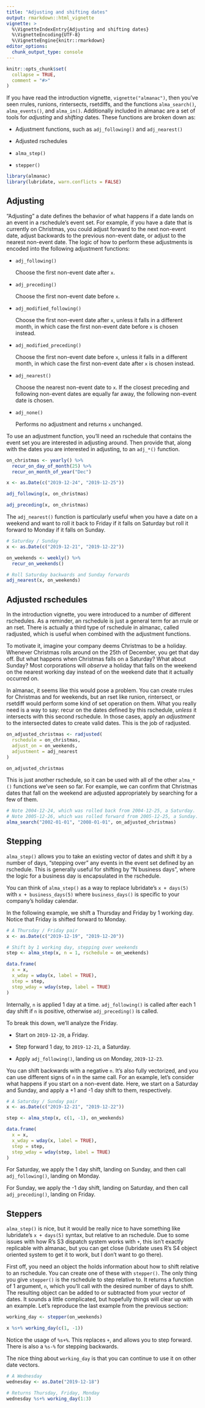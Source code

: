 ```yaml
---
title: "Adjusting and shifting dates"
output: rmarkdown::html_vignette
vignette: >
  %\VignetteIndexEntry{Adjusting and shifting dates}
  %\VignetteEncoding{UTF-8}
  %\VignetteEngine{knitr::rmarkdown}
editor_options: 
  chunk_output_type: console
---
```


```r
knitr::opts_chunk$set(
  collapse = TRUE,
  comment = "#>"
)
```

If you have read the introduction vignette, `vignette("almanac")`, then you've seen rrules, runions, rintersects, rsetdiffs, and the functions `alma_search()`, `alma_events()`, and `alma_in()`. Additionally included in almanac are a set of tools for _adjusting_ and _shifting_ dates. These functions are broken down as:

- Adjustment functions, such as `adj_following()` and `adj_nearest()`

- Adjusted rschedules

- `alma_step()`

- `stepper()`

```r
library(almanac)
library(lubridate, warn.conflicts = FALSE)
```

## Adjusting

"Adjusting" a date defines the behavior of what happens if a date lands on an event in a rschedule's event set. For example, if you have a date that is currently on Christmas, you could adjust forward to the next non-event date, adjust backwards to the previous non-event date, or adjust to the nearest non-event date. The logic of how to perform these adjustments is encoded into the following adjustment functions:

   - `adj_following()`

     Choose the first non-event date after `x`.

   - `adj_preceding()`

     Choose the first non-event date before `x`.

   - `adj_modified_following()`

     Choose the first non-event date after `x`, unless it falls in a
     different month, in which case the first non-event date before `x` is
     chosen instead.

   - `adj_modified_preceding()`

     Choose the first non-event date before `x`, unless it falls in a
     different month, in which case the first non-event date after `x` is
     chosen instead.

   - `adj_nearest()`

     Choose the nearest non-event date to `x`. If the closest preceding and
     following non-event dates are equally far away, the following non-event
     date is chosen.

   - `adj_none()`

     Performs no adjustment and returns `x` unchanged.

To use an adjustment function, you'll need an rschedule that contains the event set you are interested in adjusting around. Then provide that, along with the dates you are interested in adjusting, to an `adj_*()` function.

```r
on_christmas <- yearly() %>%
  recur_on_day_of_month(25) %>%
  recur_on_month_of_year("Dec")

x <- as.Date(c("2019-12-24", "2019-12-25"))

adj_following(x, on_christmas)

adj_preceding(x, on_christmas)
```

The `adj_nearest()` function is particularly useful when you have a date on a weekend and want to roll it back to Friday if it falls on Saturday but roll it forward to Monday if it falls on Sunday.

```r
# Saturday / Sunday
x <- as.Date(c("2019-12-21", "2019-12-22"))

on_weekends <- weekly() %>%
  recur_on_weekends()

# Roll Saturday backwards and Sunday forwards
adj_nearest(x, on_weekends)
```

## Adjusted rschedules

In the introduction vignette, you were introduced to a number of different rschedules. As a reminder, an rschedule is just a general term for an rrule or an rset. There is actually a third type of rschedule in almanac, called radjusted, which is useful when combined with the adjustment functions.

To motivate it, imagine your company deems Christmas to be a holiday. Whenever Christmas rolls around on the 25th of December, you get that day off. But what happens when Christmas falls on a Saturday? What about Sunday? Most corporations will _observe_ a holiday that falls on the weekend on the nearest working day instead of on the weekend date that it actually occurred on.

In almanac, it seems like this would pose a problem. You can create rrules for Christmas and for weekends, but an rset like runion, rintersect, or rsetdiff would perform some kind of set operation on them. What you really need is a way to say: recur on the dates defined by this rschedule, _unless_ it intersects with this second rschedule. In those cases, apply an _adjustment_ to the intersected dates to create valid dates. This is the job of radjusted.

```r
on_adjusted_christmas <- radjusted(
  rschedule = on_christmas, 
  adjust_on = on_weekends,
  adjustment = adj_nearest
)

on_adjusted_christmas
```

This is just another rschedule, so it can be used with all of the other `alma_*()` functions we've seen so far. For example, we can confirm that Christmas dates that fall on the weekend are adjusted appropriately by searching for a few of them.

```r
# Note 2004-12-24, which was rolled back from 2004-12-25, a Saturday.
# Note 2005-12-26, which was rolled forward from 2005-12-25, a Sunday.
alma_search("2002-01-01", "2008-01-01", on_adjusted_christmas)
```

## Stepping

`alma_step()` allows you to take an existing vector of dates and shift it by a number of days, "stepping over" any events in the event set defined by an rschedule. This is generally useful for shifting by "N business days", where the logic for a business day is encapsulated in the rschedule.

You can think of `alma_step()` as a way to replace lubridate's `x + days(5)` with `x + business_days(5)` where `business_days()` is specific to your company's holiday calendar.

In the following example, we shift a Thursday and Friday by 1 working day. Notice that Friday is shifted forward to Monday.

```r
# A Thursday / Friday pair
x <- as.Date(c("2019-12-19", "2019-12-20"))

# Shift by 1 working day, stepping over weekends
step <- alma_step(x, n = 1, rschedule = on_weekends)

data.frame(
  x = x,
  x_wday = wday(x, label = TRUE),
  step = step,
  step_wday = wday(step, label = TRUE)
)
```

Internally, `n` is applied 1 day at a time. `adj_following()` is called after each 1 day shift if `n` is positive, otherwise `adj_preceding()` is called.

To break this down, we'll analyze the Friday.

- Start on `2019-12-20`, a Friday.

- Step forward 1 day, to `2019-12-21`, a Saturday.

- Apply `adj_following()`, landing us on Monday, `2019-12-23`.

You can shift backwards with a negative `n`. It's also fully vectorized, and you can use different signs of `n` in the same call. For an example, let's consider what happens if you start on a non-event date. Here, we start on a Saturday and Sunday, and apply a +1 and -1 day shift to them, respectively.

```r
# A Saturday / Sunday pair
x <- as.Date(c("2019-12-21", "2019-12-22"))

step <- alma_step(x, c(1, -1), on_weekends)

data.frame(
  x = x,
  x_wday = wday(x, label = TRUE),
  step = step,
  step_wday = wday(step, label = TRUE)
)
```

For Saturday, we apply the 1 day shift, landing on Sunday, and then call `adj_following()`, landing on Monday.

For Sunday, we apply the -1 day shift, landing on Saturday, and then call `adj_preceding()`, landing on Friday.

## Steppers

`alma_step()` is nice, but it would be really nice to have something like lubridate's `x + days(5)` syntax, but relative to an rschedule. Due to some issues with how R's S3 dispatch system works with `+`, this isn't exactly replicable with almanac, but you can get close (lubridate uses R's S4 object oriented system to get it to work, but I don't want to go there).

First off, you need an object the holds information about how to shift relative to an rschedule. You can create one of these with `stepper()`. The only thing you give `stepper()` is the rschedule to step relative to. It returns a function of 1 argument, `n`, which you'll call with the desired number of days to shift. The resulting object can be added to or subtracted from your vector of dates. It sounds a little complicated, but hopefully things will clear up with an example. Let's reproduce the last example from the previous section:

```r
working_day <- stepper(on_weekends)

x %s+% working_day(c(1, -1))
```

Notice the usage of `%s+%`. This replaces `+`, and allows you to step forward. There is also a `%s-%` for stepping backwards.

The nice thing about `working_day` is that you can continue to use it on other date vectors.

```r
# A Wednesday
wednesday <- as.Date("2019-12-18")

# Returns Thursday, Friday, Monday
wednesday %s+% working_day(1:3)
```

